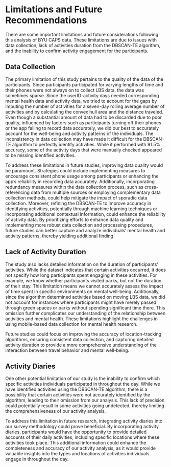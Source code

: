 # Limitations and Future Recommendations

There are some important limitations and future considerations following this analysis of BYU CAPS data. These limitations are due to issues with data collection, lack of activities duration from the DBSCAN-TE algorithm, and the inability to confirm activity engagement for the participants.

## Data Collection

The primary limitation of this study pertains to the quality of the data of the participants. Since participants participated for varying lengths of time and their phones were not always on to collect LBS data, the data was sometimes sparse. Since the userID-activity days needed corresponding mental health data and activity data, we tried to account for the gaps by imputing the number of activities for a seven-day rolling average number of activities and by calculating the convex hull area and the distance traveled. Even though a substantial amount of data had to be discarded due to poor quality, influenced by factors such as participants turning off their phones or the app failing to record data accurately, we did our best to accurately account for the well-being and activity patterns of the individuals. The inconsistency in data collection may have made it difficult for the DBSCAN-TE algorithm to perfectly identify activities. While it performed with 91.5% accuracy, some of the activity days that were manually checked appeared to be missing identified activities.

To address these limitations in future studies, improving data quality would be paramount. Strategies could include implementing measures to encourage consistent phone usage among participants or enhancing the app's reliability in recording data accurately. Additionally, incorporating redundancy measures within the data collection process, such as cross-referencing data from multiple sources or employing complementary data collection methods, could help mitigate the impact of sporadic data collection. Moreover, refining the DBSCAN-TE to improve accuracy in identifying activities, potentially through machine learning techniques or incorporating additional contextual information, could enhance the reliability of activity data. By prioritizing efforts to enhance data quality and implementing more robust data collection and processing procedures, future studies can better capture and analyze individuals' mental health and activity patterns, thereby yielding additional finding.

## Lack of Activity Duration

The study also lacks detailed information on the duration of participants' activities. While the dataset indicates that certain activities occurred, it does not specify how long participants spent engaging in these activities. For example, we know whether participants visited parks, but not the duration of their stay. This limitation means we cannot accurately assess the impact of time spent in specific environments on mental well-being. Additionally, since the algorithm determined activities based on moving LBS data, we did not account for instances where participants might have merely passed through green spaces or parks without spending significant time there. This omission further complicates our understanding of the relationship between activities and mental health. These limitations highlight the challenges in using mobile-based data collection for mental health research.

Future studies could focus on improving the accuracy of location-tracking algorithms, ensuring consistent data collection, and capturing detailed activity duration to provide a more comprehensive understanding of the interaction between travel behavior and mental well-being.

## Activity Diaries

One other potential limitation of our study is the inability to confirm which specific activities individuals participated in throughout the day. While we have identified activities using the DBSCAN-TE algorithm, there is a possibility that certain activities were not accurately identified by the algorithm, leading to their omission from our analysis. This lack of precision could potentially result in some activities going undetected, thereby limiting the comprehensiveness of our activity analysis.

To address this limitation in future research, integrating activity diaries into our survey methodology could prove beneficial. By incorporating activity diaries, participants would have the opportunity to provide detailed accounts of their daily activities, including specific locations where these activities took place. This additional information could enhance the completeness and accuracy of our activity analysis, as it would provide valuable insights into the types and locations of activities individuals engage in throughout the day.
